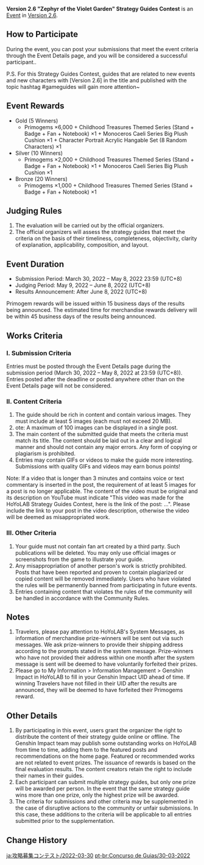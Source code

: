 {{Event
|name              = Version 2.6 "Zephyr of the Violet Garden" Strategy Guides Contest
|image             = Version 2.6 Zephyr of the Violet Garden Strategy Guides Contest.png
|type              = Web
|type2             = Submission
|time_known        = yes
|time_start        = 2022-03-30 12:00:00
|time_start_offset = GMT+8
|time_end          = 2022-05-08 23:59:59
|time_end_offset   = GMT+8
|link              = https://www.hoyolab.com/contribution/116
|link2             = 
}}
'''Version 2.6 "Zephyr of the Violet Garden" Strategy Guides Contest''' is an [[Event]] in [[Version 2.6]].

==How to Participate==
During the event, you can post your submissions that meet the event criteria through the Event Details page, and you will be considered a successful participant..

P.S. For this Strategy Guides Contest, guides that are related to new events and new characters with [Version 2.6] in the title and published with the topic hashtag #gameguides will gain more attention~

==Event Rewards==
* Gold (5 Winners)
** Primogems ×6,000 + Childhood Treasures Themed Series (Stand + Badge + Fan + Notebook) ×1 + Monoceros Caeli Series Big Plush Cushion ×1 + Character Portrait Acrylic Hangable Set (8 Random Characters) ×1
* Silver (10 Winners)
** Primogems ×2,000 + Childhood Treasures Themed Series (Stand + Badge + Fan + Notebook) ×1 + Monoceros Caeli Series Big Plush Cushion ×1
* Bronze (20 Winners)
** Primogems ×1,000 + Childhood Treasures Themed Series (Stand + Badge + Fan + Notebook) ×1

==Judging Rules==
# The evaluation will be carried out by the official organizers.
# The official organizers will assess the strategy guides that meet the criteria on the basis of their timeliness, completeness, objectivity, clarity of explanation, applicability, composition, and layout.

==Event Duration==
* Submission Period: March 30, 2022 – May 8, 2022 23:59 (UTC+8)
* Judging Period: May 9, 2022 – June 8, 2022 (UTC+8)
* Results Announcement: After June 8, 2022 (UTC+8)

Primogem rewards will be issued within 15 business days of the results being announced.
The estimated time for merchandise rewards delivery will be within 45 business days of the results being announced.

==Works Criteria==
===I. Submission Criteria===
Entries must be posted through the Event Details page during the submission period (March 30, 2022 – May 8, 2022 at 23:59 (UTC+8)). Entries posted after the deadline or posted anywhere other than on the Event Details page will not be considered.

===II. Content Criteria===
# The guide should be rich in content and contain various images. They must include at least 5 images (each must not exceed 20 MB).
#ote: A maximum of 100 images can be displayed in a single post.
# The main content of the submitted guide that meets the criteria must match its title. The content should be laid out in a clear and logical manner and should not contain any major errors. Any form of copying or plagiarism is prohibited.
# Entries may contain GIFs or videos to make the guide more interesting. Submissions with quality GIFs and videos may earn bonus points!
Note: If a video that is longer than 3 minutes and contains voice or text commentary is inserted in the post, the requirement of at least 5 images for a post is no longer applicable. The content of the video must be original and its description on YouTube must indicate "This video was made for the HoYoLAB Strategy Guides Contest, here is the link of the post: ...". Please include the link to your post in the video description, otherwise the video will be deemed as misappropriated work.

===III. Other Criteria===
# Your guide must not contain fan art created by a third party. Such publications will be deleted. You may only use official images or screenshots from the game to illustrate your guide.
# Any misappropriation of another person's work is strictly prohibited. Posts that have been reported and proven to contain plagiarized or copied content will be removed immediately. Users who have violated the rules will be permanently banned from participating in future events.
# Entries containing content that violates the rules of the community will be handled in accordance with the Community Rules.

==Notes==
# Travelers, please pay attention to HoYoLAB's System Messages, as information of merchandise prize-winners will be sent out via such messages. We ask prize-winners to provide their shipping address according to the prompts stated in the system message. Prize-winners who have not provided their address within one month after the system message is sent will be deemed to have voluntarily forfeited their prizes.
# Please go to My Information > Information Management > Genshin Impact in HoYoLAB to fill in your Genshin Impact UID ahead of time. If winning Travelers have not filled in their UID after the results are announced, they will be deemed to have forfeited their Primogems reward.

==Other Details==
# By participating in this event, users grant the organizer the right to distribute the content of their strategy guide online or offline. The Genshin Impact team may publish some outstanding works on HoYoLAB from time to time, adding them to the featured posts and recommendations on the home page. Featured or recommended works are not related to event prizes. The issuance of rewards is based on the final evaluation results. The content creators retain the right to include their names in their guides.
# Each participant can submit multiple strategy guides, but only one prize will be awarded per person. In the event that the same strategy guide wins more than one prize, only the highest prize will be awarded.
# The criteria for submissions and other criteria may be supplemented in the case of disruptive actions to the community or unfair submissions. In this case, these additions to the criteria will be applicable to all entries submitted prior to the supplementation.

==Change History==
{{Change History|2.6}}

[[ja:攻略募集コンテスト/2022-03-30]]
[[pt-br:Concurso de Guias/30-03-2022]]